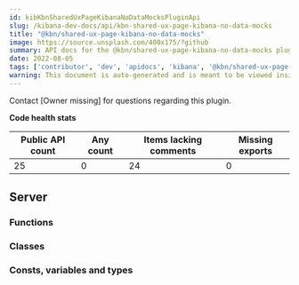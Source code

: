 ```yaml
---
id: kibKbnSharedUxPageKibanaNoDataMocksPluginApi
slug: /kibana-dev-docs/api/kbn-shared-ux-page-kibana-no-data-mocks
title: "@kbn/shared-ux-page-kibana-no-data-mocks"
image: https://source.unsplash.com/400x175/?github
summary: API docs for the @kbn/shared-ux-page-kibana-no-data-mocks plugin
date: 2022-08-05
tags: ['contributor', 'dev', 'apidocs', 'kibana', '@kbn/shared-ux-page-kibana-no-data-mocks']
warning: This document is auto-generated and is meant to be viewed inside our experimental, new docs system. Reach out in #docs-engineering for more info.
---
```




Contact [Owner missing] for questions regarding this plugin.

**Code health stats**

| Public API count  | Any count | Items lacking comments | Missing exports |
|-------------------|-----------|------------------------|-----------------|
| 25 | 0 | 24 | 0 |

## Server

### Functions
<DocDefinitionList data={kbnSharedUxPageKibanaNoDataMocksObj.server.functions}/>

### Classes
<DocDefinitionList data={kbnSharedUxPageKibanaNoDataMocksObj.server.classes}/>

### Consts, variables and types
<DocDefinitionList data={kbnSharedUxPageKibanaNoDataMocksObj.server.misc}/>

